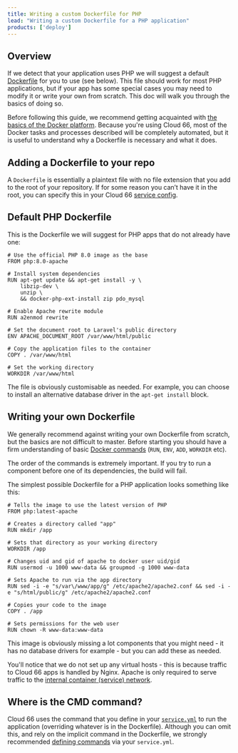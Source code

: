 ```yaml
---
title: Writing a custom Dockerfile for PHP
lead: "Writing a custom Dockerfile for a PHP application"
products: ['deploy']
---
```


## Overview

If we detect that your application uses PHP we will suggest a default [Dockerfile](/:product/:version?/build-and-config/writing-a-dockerfile) for you to use (see below). This file should work for most PHP applications, but if your app has some special cases you may need to modify it or write your own from scratch. This doc will walk you through the basics of doing so.

Before following this guide, we recommend getting acquainted with [the basics of the Docker platform](https://docs.docker.com/get-started/overview/). Because you're using Cloud 66, most of the Docker tasks and processes described will be completely automated, but it is useful to understand why a Dockerfile is necessary and what it does.

## Adding a Dockerfile to your repo

A `Dockerfile` is essentially a plaintext file with no file extension that you add to the root of your repository. If for some reason you can’t have it in the root, you can specify this in your Cloud 66 [service config](/:product/:version?/build-and-config/writing-a-dockerfile#putting-a-dockerfile-in-a-sub-directory).

## Default PHP Dockerfile

This is the Dockerfile we will suggest for PHP apps that do not already have one:

```docker
# Use the official PHP 8.0 image as the base
FROM php:8.0-apache

# Install system dependencies
RUN apt-get update && apt-get install -y \
    libzip-dev \
    unzip \
    && docker-php-ext-install zip pdo_mysql

# Enable Apache rewrite module
RUN a2enmod rewrite

# Set the document root to Laravel's public directory
ENV APACHE_DOCUMENT_ROOT /var/www/html/public

# Copy the application files to the container
COPY . /var/www/html

# Set the working directory
WORKDIR /var/www/html
```

The file is obviously customisable as needed. For example, you can choose to install an alternative database driver in the `apt-get install` block.

## Writing your own Dockerfile

We generally recommend against writing your own Dockerfile from scratch, but the basics are not difficult to master. Before starting you should have a firm understanding of basic [Docker commands](https://docs.docker.com/engine/reference/builder/) (`RUN`, `ENV`, `ADD`, `WORKDIR` etc).

The order of the commands is extremely important. If you try to run a component before one of its dependencies, the build will fail.

The simplest possible Dockerfile for a PHP application looks something like this:

```docker
# Tells the image to use the latest version of PHP
FROM php:latest-apache  

# Creates a directory called "app"
RUN mkdir /app  

# Sets that directory as your working directory
WORKDIR /app  

# Changes uid and gid of apache to docker user uid/gid
RUN usermod -u 1000 www-data && groupmod -g 1000 www-data

# Sets Apache to run via the app directory
RUN sed -i -e "s/var\/www/app/g" /etc/apache2/apache2.conf && sed -i -e "s/html/public/g" /etc/apache2/apache2.conf

# Copies your code to the image
COPY . /app  

# Sets permissions for the web user
RUN chown -R www-data:www-data
```

This image is obviously missing a lot components that you might need - it has no database drivers for example - but you can add these as needed. 

You'll notice that we do not set up any virtual hosts - this is because traffic to Cloud 66 apps is handled by Nginx. Apache is only required to serve traffic to the [internal container (service) network](/:product/:version?/networking/service-networking).

## Where is the CMD command?

Cloud 66 uses the command that you define in your [`service.yml`](/:product/:version?/build-and-config/docker-service-configuration) to run the application (overriding whatever is in the Dockerfile). Although you can omit this, and rely on the implicit command in the Dockerfile, we strongly recommended [defining commands](/:product/:version?/build-and-config/building-your-service#build-command) via your `service.yml`.